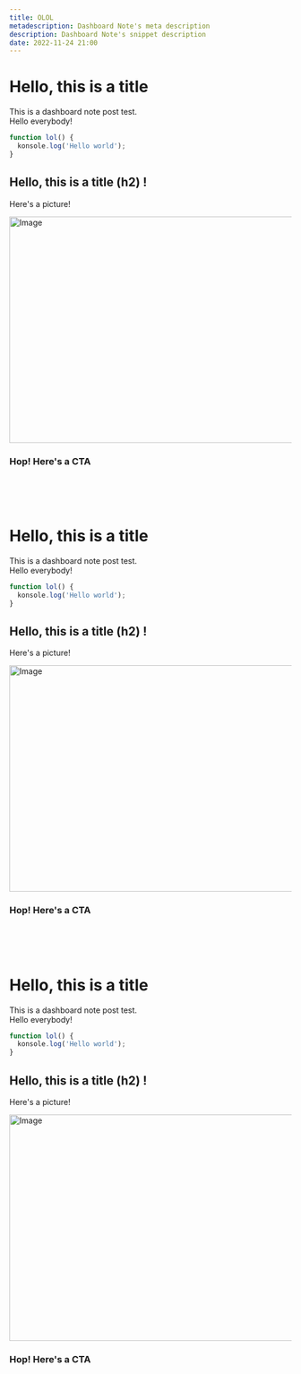```yaml
---
title: OLOL
metadescription: Dashboard Note's meta description
description: Dashboard Note's snippet description
date: 2022-11-24 21:00
---
```


# Hello, this is a title

This is a dashboard note post test.  
Hello everybody!

```ts
function lol() {
  konsole.log('Hello world');
}
```

## Hello, this is a title (h2) !

Here's a picture!

<Image src="/assets/rtm-txt-logo.svg" width="718" height="404" alt="Image" priority />

### Hop! Here's a CTA

&nbsp;  
&nbsp;  
&nbsp;

<InviteTheBotButton />

# Hello, this is a title

This is a dashboard note post test.  
Hello everybody!

```ts
function lol() {
  konsole.log('Hello world');
}
```

## Hello, this is a title (h2) !

Here's a picture!

<Image src="/assets/rtm-txt-logo.svg" width="718" height="404" alt="Image" priority />

### Hop! Here's a CTA

&nbsp;  
&nbsp;  
&nbsp;

<InviteTheBotButton />

# Hello, this is a title

This is a dashboard note post test.  
Hello everybody!

```ts
function lol() {
  konsole.log('Hello world');
}
```

## Hello, this is a title (h2) !

Here's a picture!

<Image src="/assets/rtm-txt-logo.svg" width="718" height="404" alt="Image" priority />

### Hop! Here's a CTA

&nbsp;  
&nbsp;  
&nbsp;

<InviteTheBotButton />
